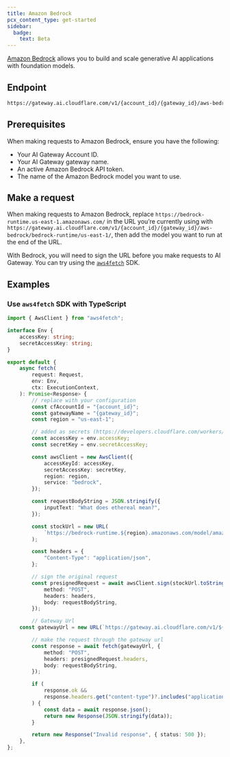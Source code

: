 ```yaml
---
title: Amazon Bedrock
pcx_content_type: get-started
sidebar:
  badge:
    text: Beta
---
```


[Amazon Bedrock](https://aws.amazon.com/bedrock/) allows you to build and scale generative AI applications with foundation models.

## Endpoint

```txt
https://gateway.ai.cloudflare.com/v1/{account_id}/{gateway_id}/aws-bedrock`
```

## Prerequisites

When making requests to Amazon Bedrock, ensure you have the following:

- Your AI Gateway Account ID.
- Your AI Gateway gateway name.
- An active Amazon Bedrock API token.
- The name of the Amazon Bedrock model you want to use.

## Make a request

When making requests to Amazon Bedrock, replace `https://bedrock-runtime.us-east-1.amazonaws.com/` in the URL you’re currently using with `https://gateway.ai.cloudflare.com/v1/{account_id}/{gateway_id}/aws-bedrock/bedrock-runtime/us-east-1/`, then add the model you want to run at the end of the URL.

With Bedrock, you will need to sign the URL before you make requests to AI Gateway. You can try using the [`aws4fetch`](https://github.com/mhart/aws4fetch) SDK.

## Examples

### Use `aws4fetch` SDK with TypeScript

```typescript
import { AwsClient } from "aws4fetch";

interface Env {
	accessKey: string;
	secretAccessKey: string;
}

export default {
	async fetch(
		request: Request,
		env: Env,
		ctx: ExecutionContext,
	): Promise<Response> {
		// replace with your configuration
		const cfAccountId = "{account_id}";
		const gatewayName = "{gateway_id}";
		const region = "us-east-1";

		// added as secrets (https://developers.cloudflare.com/workers/configuration/secrets/)
		const accessKey = env.accessKey;
		const secretKey = env.secretAccessKey;

		const awsClient = new AwsClient({
			accessKeyId: accessKey,
			secretAccessKey: secretKey,
			region: region,
			service: "bedrock",
		});

		const requestBodyString = JSON.stringify({
			inputText: "What does ethereal mean?",
		});

		const stockUrl = new URL(
			`https://bedrock-runtime.${region}.amazonaws.com/model/amazon.titan-embed-text-v1/invoke`,
		);

		const headers = {
			"Content-Type": "application/json",
		};

		// sign the original request
		const presignedRequest = await awsClient.sign(stockUrl.toString(), {
			method: "POST",
			headers: headers,
			body: requestBodyString,
		});

		// Gateway Url
    const gatewayUrl = new URL(`https://gateway.ai.cloudflare.com/v1/${cfAccountId}/${gatewayName}/aws-bedrock/bedrock-runtime/${region}/model/amazon.titan-embed-text-v1/invoke`);

		// make the request through the gateway url
		const response = await fetch(gatewayUrl, {
			method: "POST",
			headers: presignedRequest.headers,
			body: requestBodyString,
		});

		if (
			response.ok &&
			response.headers.get("content-type")?.includes("application/json")
		) {
			const data = await response.json();
			return new Response(JSON.stringify(data));
		}

		return new Response("Invalid response", { status: 500 });
	},
};
```

